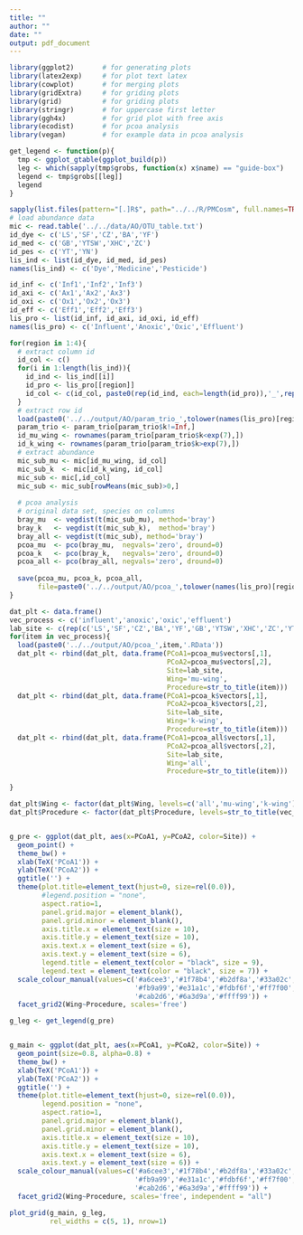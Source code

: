 ```yaml
---
title: ""
author: ""
date: ""
output: pdf_document
---
```


```r
library(ggplot2)       # for generating plots
library(latex2exp)     # for plot text latex
library(cowplot)       # for merging plots
library(gridExtra)     # for griding plots
library(grid)          # for griding plots
library(stringr)       # for uppercase first letter
library(ggh4x)         # for grid plot with free axis
library(ecodist)       # for pcoa analysis
library(vegan)         # for example data in pcoa analysis

get_legend <- function(p){
  tmp <- ggplot_gtable(ggplot_build(p))
  leg <- which(sapply(tmp$grobs, function(x) x$name) == "guide-box")
  legend <- tmp$grobs[[leg]]
  legend
}
```

```r
sapply(list.files(pattern="[.]R$", path="../../R/PMCosm", full.names=TRUE), source)
# load abundance data
mic <- read.table('../../data/AO/OTU_table.txt')
id_dye <- c('LS','SF','CZ','BA','YF')
id_med <- c('GB','YTSW','XHC','ZC')
id_pes <- c('YT','YN')
lis_ind <- list(id_dye, id_med, id_pes)
names(lis_ind) <- c('Dye','Medicine','Pesticide')

id_inf <- c('Inf1','Inf2','Inf3')
id_axi <- c('Ax1','Ax2','Ax3')
id_oxi <- c('Ox1','Ox2','Ox3')
id_eff <- c('Eff1','Eff2','Eff3')
lis_pro <- list(id_inf, id_axi, id_oxi, id_eff)
names(lis_pro) <- c('Influent','Anoxic','Oxic','Effluent')

for(region in 1:4){
  # extract column id
  id_col <- c()
  for(i in 1:length(lis_ind)){
    id_ind <- lis_ind[[i]]
    id_pro <- lis_pro[[region]]
    id_col <- c(id_col, paste0(rep(id_ind, each=length(id_pro)),'_',rep(id_pro, length(id_ind))))
  }
  # extract row id
  load(paste0('../../output/AO/param_trio_',tolower(names(lis_pro)[region]),'.RData'))
  param_trio <- param_trio[param_trio$k!=Inf,]
  id_mu_wing <- rownames(param_trio[param_trio$k<exp(7),])
  id_k_wing <- rownames(param_trio[param_trio$k>exp(7),])
  # extract abundance
  mic_sub_mu <- mic[id_mu_wing, id_col]
  mic_sub_k  <- mic[id_k_wing, id_col]
  mic_sub <- mic[,id_col]
  mic_sub <- mic_sub[rowMeans(mic_sub)>0,]
  
  # pcoa analysis
  # original data set, species on columns
  bray_mu  <- vegdist(t(mic_sub_mu), method='bray')
  bray_k   <- vegdist(t(mic_sub_k),  method='bray')
  bray_all <- vegdist(t(mic_sub), method='bray')
  pcoa_mu  <- pco(bray_mu,  negvals='zero', dround=0)
  pcoa_k   <- pco(bray_k,   negvals='zero', dround=0)
  pcoa_all <- pco(bray_all, negvals='zero', dround=0)
  
  save(pcoa_mu, pcoa_k, pcoa_all, 
       file=paste0('../../output/AO/pcoa_',tolower(names(lis_pro)[region]),'.RData'))
}
```

```r
dat_plt <- data.frame()
vec_process <- c('influent','anoxic','oxic','effluent')
lab_site <- c(rep(c('LS','SF','CZ','BA','YF','GB','YTSW','XHC','ZC','YT','YN'), each=3))
for(item in vec_process){
  load(paste0('../../output/AO/pcoa_',item,'.RData'))
  dat_plt <- rbind(dat_plt, data.frame(PCoA1=pcoa_mu$vectors[,1],
                                       PCoA2=pcoa_mu$vectors[,2],
                                       Site=lab_site,
                                       Wing='mu-wing',
                                       Procedure=str_to_title(item)))
  dat_plt <- rbind(dat_plt, data.frame(PCoA1=pcoa_k$vectors[,1],
                                       PCoA2=pcoa_k$vectors[,2],
                                       Site=lab_site,
                                       Wing='k-wing',
                                       Procedure=str_to_title(item)))
  dat_plt <- rbind(dat_plt, data.frame(PCoA1=pcoa_all$vectors[,1],
                                       PCoA2=pcoa_all$vectors[,2],
                                       Site=lab_site,
                                       Wing='all',
                                       Procedure=str_to_title(item)))

}

dat_plt$Wing <- factor(dat_plt$Wing, levels=c('all','mu-wing','k-wing'))
dat_plt$Procedure <- factor(dat_plt$Procedure, levels=str_to_title(vec_process))


g_pre <- ggplot(dat_plt, aes(x=PCoA1, y=PCoA2, color=Site)) +
  geom_point() +
  theme_bw() +
  xlab(TeX('PCoA1')) +
  ylab(TeX('PCoA2')) +
  ggtitle('') +
  theme(plot.title=element_text(hjust=0, size=rel(0.0)),
        #legend.position = "none",
        aspect.ratio=1,
        panel.grid.major = element_blank(),
        panel.grid.minor = element_blank(),
        axis.title.x = element_text(size = 10),
        axis.title.y = element_text(size = 10),
        axis.text.x = element_text(size = 6),
        axis.text.y = element_text(size = 6),
        legend.title = element_text(color = "black", size = 9),
        legend.text = element_text(color = "black", size = 7)) +
  scale_colour_manual(values=c('#a6cee3','#1f78b4','#b2df8a','#33a02c',
                               '#fb9a99','#e31a1c','#fdbf6f','#ff7f00',
                               '#cab2d6','#6a3d9a','#ffff99')) +
  facet_grid2(Wing~Procedure, scales='free')

g_leg <- get_legend(g_pre)


g_main <- ggplot(dat_plt, aes(x=PCoA1, y=PCoA2, color=Site)) +
  geom_point(size=0.8, alpha=0.8) +
  theme_bw() +
  xlab(TeX('PCoA1')) +
  ylab(TeX('PCoA2')) +
  ggtitle('') +
  theme(plot.title=element_text(hjust=0, size=rel(0.0)),
        legend.position = "none",
        aspect.ratio=1,
        panel.grid.major = element_blank(),
        panel.grid.minor = element_blank(),
        axis.title.x = element_text(size = 10),
        axis.title.y = element_text(size = 10),
        axis.text.x = element_text(size = 6),
        axis.text.y = element_text(size = 6)) +
  scale_colour_manual(values=c('#a6cee3','#1f78b4','#b2df8a','#33a02c',
                               '#fb9a99','#e31a1c','#fdbf6f','#ff7f00',
                               '#cab2d6','#6a3d9a','#ffff99')) +
  facet_grid2(Wing~Procedure, scales='free', independent = "all")

plot_grid(g_main, g_leg,
          rel_widths = c(5, 1), nrow=1)
```









